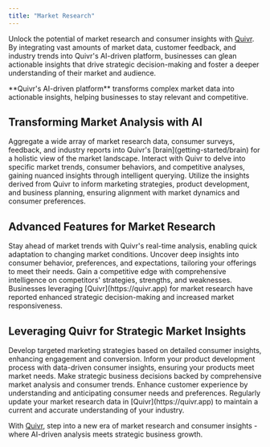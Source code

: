 ```yaml
---
title: "Market Research"
---
```


Unlock the potential of market research and consumer insights with [Quivr](https://quivr.app). By integrating vast amounts of market data, customer feedback, and industry trends into Quivr's AI-driven platform, businesses can glean actionable insights that drive strategic decision-making and foster a deeper understanding of their market and audience.

<Note>
    **Quivr's AI-driven platform** transforms complex market data into actionable insights, helping businesses to stay relevant and competitive.
</Note>


## Transforming Market Analysis with AI
<Steps>
    <Step title="Comprehensive Data Integration">
        Aggregate a wide array of market research data, consumer surveys, feedback, and industry reports into Quivr's [brain](getting-started/brain) for a holistic view of the market landscape.
    </Step>
    <Step title="Interactive Querying for Insights">
        Interact with Quivr to delve into specific market trends, consumer behaviors, and competitive analyses, gaining nuanced insights through intelligent querying.
    </Step>
    <Step title="Data-Driven Strategy Formulation">
        Utilize the insights derived from Quivr to inform marketing strategies, product development, and business planning, ensuring alignment with market dynamics and consumer preferences.
    </Step>
</Steps>

## Advanced Features for Market Research
<AccordionGroup>
    <Accordion title="Real-Time Market Trend Analysis" icon="chart-line">
        Stay ahead of market trends with Quivr's real-time analysis, enabling quick adaptation to changing market conditions.
    </Accordion>
    <Accordion title="Consumer Behavior Insights" icon="user-friends">
        Uncover deep insights into consumer behavior, preferences, and expectations, tailoring your offerings to meet their needs.
    </Accordion>
    <Accordion title="Competitive Intelligence" icon="chess">
        Gain a competitive edge with comprehensive intelligence on competitors' strategies, strengths, and weaknesses.
    </Accordion>
</AccordionGroup>

<Check>
    Businesses leveraging [Quivr](https://quivr.app) for market research have reported enhanced strategic decision-making and increased market responsiveness.
</Check>

## Leveraging Quivr for Strategic Market Insights
<CardGroup cols={2}>
    <Card title="Targeted Marketing Strategies" icon="bullseye-arrow">
        Develop targeted marketing strategies based on detailed consumer insights, enhancing engagement and conversion.
    </Card>
    <Card title="Informed Product Development" icon="lightbulb">
        Inform your product development process with data-driven consumer insights, ensuring your products meet market needs.
    </Card>
    <Card title="Strategic Business Decisions" icon="balance-scale-right">
        Make strategic business decisions backed by comprehensive market analysis and consumer trends.
    </Card>
    <Card title="Enhanced Customer Experience" icon="smile-beam">
        Enhance customer experience by understanding and anticipating consumer needs and preferences.
    </Card>
</CardGroup>


<Tip>
    Regularly update your market research data in [Quivr](https://quivr.app) to maintain a current and accurate understanding of your industry.
</Tip>

With [Quivr](https://quivr.app), step into a new era of market research and consumer insights - where AI-driven analysis meets strategic business growth.

<Snippet file="commercial.mdx" />
